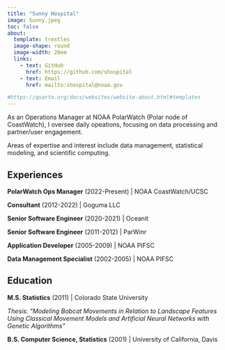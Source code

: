 ```yaml
---
title: "Sunny Hospital"
image: Sunny.jpeg
toc: false
about: 
  template: trestles
  image-shape: round
  image-width: 20em
  links:
    - text: GitHub
      href: https://github.com/shospital
    - text: Email
      href: mailto:shospital@noaa.gov

#https://quarto.org/docs/websites/website-about.html#templates
---
```


As an Operations Manager at NOAA PolarWatch (Polar node of CoastWatch), I oversee daily
opeations, focusing on data processing and partner/user engagement.

Areas of expertise and interest include data management, statistical modeling, and scientific computing. 

## Experiences

**PolarWatch Ops Manager** (2022-Present) | NOAA CoastWatch/UCSC

**Consultant** (2012-2022) | Goguma LLC

**Senior Software Engineer** (2020-2021) | Oceanit

**Senior Software Engineer** (2011-2012) | ParWinr

**Application Developer** (2005-2009) | NOAA PIFSC

**Data Management Specialist** (2002-2005) | NOAA PIFSC



## Education

**M.S. Statistics** (2011) | Colorado State University

*Thesis: "Modeling Bobcat Movements in Relation to Landscape Features Using Classical Movement Models and Artificial Neural Networks with Genetic Algorithms"*

**B.S. Computer Science, Statistics** (2001)  | University of California, Davis 
